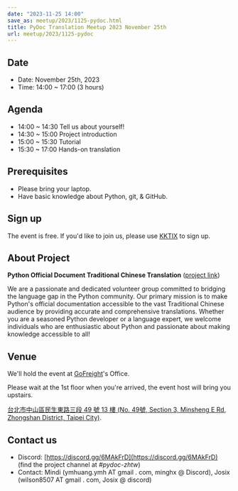 ```yaml
---
date: "2023-11-25 14:00"
save_as: meetup/2023/1125-pydoc.html
title: PyDoc Translation Meetup 2023 November 25th
url: meetup/2023/1125-pydoc
---
```


## Date

- Date: November 25th, 2023
- Time: 14:00 \~ 17:00 (3 hours)

## Agenda

- 14:00 \~ 14:30 Tell us about yourself!
- 14:30 \~ 15:00 Project introduction
- 15:00 \~ 15:30 Tutorial
- 15:30 \~ 17:00 Hands-on translation

## Prerequisites

- Please bring your laptop.
- Have basic knowledge about Python, git, & GitHub.

## Sign up

The event is free. If you\'d like to join us, please use
[KKTIX](https://sciwork.kktix.cc/events/pydoc-zhtw-meetup-nov-2023) to
sign up.

## About Project

**Python Official Document Traditional Chinese Translation** ([project
link](https://github.com/python/python-docs-zh-tw))

We are a passionate and dedicated volunteer group committed to bridging
the language gap in the Python community. Our primary mission is to make
Python\'s official documentation accessible to the vast Traditional
Chinese audience by providing accurate and comprehensive translations.
Whether you are a seasoned Python developer or a language expert, we
welcome individuals who are enthusiastic about Python and passionate
about making knowledge accessible to all!

## Venue

We\'ll hold the event at [GoFreight](https://gofreight.com)\'s Office.

Please wait at the 1st floor when you\'re arrived, the event host will
bring you upstairs.

[台北市中山區民生東路三段 49 號 13 樓 (No. 49號, Section 3, Minsheng E
Rd, Zhongshan District, Taipei
City)](https://goo.gl/maps/jtvavku37WujffR97).

<Map src="https://www.google.com/maps/embed?pb=!1m18!1m12!1m3!1d3614.293081637916!2d121.5401667!3d25.058053699999995!2m3!1f0!2f0!3f0!3m2!1i1024!2i768!4f13.1!3m3!1m2!1s0x3442abe1799a3629%3A0x64f57e1fbff9d53!2s10491%2C%20Taipei%20City%2C%20Zhongshan%20District%2C%20Section%203%2C%20Minsheng%20E%20Rd%2C%2049%E8%99%9F13%E6%A8%93!5e0!3m2!1sen!2stw!4v1689940740956!5m2!1sen!2stw" />

## Contact us

- Discord: [https://discord.gg/6MAkFrD](https://discord.gg/6MAkFrD) (find the project channel at
  _#pydoc-zhtw_)
- Contact: Mindi (ymhuang.ymh AT gmail . com, minghx @ Discord), Josix
  (wilson8507 AT gmail . com, Josix @ discord)
